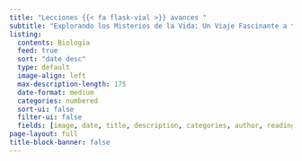 ```yaml
---
title: "Lecciones {{< fa flask-vial >}} avances "
subtitle: "Explorando los Misterios de la Vida: Un Viaje Fascinante a través de la Biología" 
listing:
  contents: Biologia
  feed: true
  sort: "date desc"
  type: default
  image-align: left
  max-description-length: 175
  date-format: medium
  categories: numbered
  sort-ui: false
  filter-ui: false
  fields: [image, date, title, description, categories, author, reading-time]  
page-layout: full
title-block-banner: false
---
```

